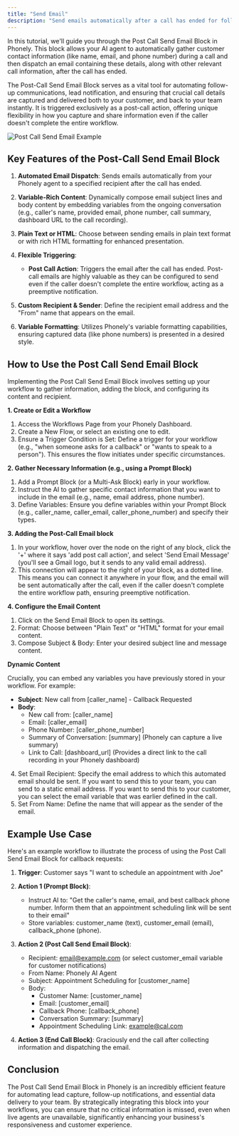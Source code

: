 ```yaml
---
title: "Send Email"
description: "Send emails automatically after a call has ended for follow-up communications and lead notification"
---
```


In this tutorial, we'll guide you through the Post Call Send Email Block in Phonely. This block allows your AI agent to automatically gather customer contact information (like name, email, and phone number) during a call and then dispatch an email containing these details, along with other relevant call information, after the call has ended.

The Post-Call Send Email Block serves as a vital tool for automating follow-up communications, lead notification, and ensuring that crucial call details are captured and delivered both to your customer, and back to your team instantly. It is triggered exclusively as a post-call action, offering unique flexibility in how you capture and share information even if the caller doesn't complete the entire workflow.

![Post Call Send Email Example](/home/assets/post-call-send-email-block.png)

## Key Features of the Post-Call Send Email Block

1. **Automated Email Dispatch**: Sends emails automatically from your Phonely agent to a specified recipient after the call has ended.

2. **Variable-Rich Content**: Dynamically compose email subject lines and body content by embedding variables from the ongoing conversation (e.g., caller's name, provided email, phone number, call summary, dashboard URL to the call recording).

3. **Plain Text or HTML**: Choose between sending emails in plain text format or with rich HTML formatting for enhanced presentation.

4. **Flexible Triggering**:
   - **Post Call Action**: Triggers the email after the call has ended. Post-call emails are highly valuable as they can be configured to send even if the caller doesn't complete the entire workflow, acting as a preemptive notification.

5. **Custom Recipient & Sender**: Define the recipient email address and the "From" name that appears on the email.

6. **Variable Formatting**: Utilizes Phonely's variable formatting capabilities, ensuring captured data (like phone numbers) is presented in a desired style.

## How to Use the Post Call Send Email Block

Implementing the Post Call Send Email Block involves setting up your workflow to gather information, adding the block, and configuring its content and recipient.

**1. Create or Edit a Workflow**

1. Access the Workflows Page from your Phonely Dashboard.
2. Create a New Flow, or select an existing one to edit.
3. Ensure a Trigger Condition is Set: Define a trigger for your workflow (e.g., "when someone asks for a callback" or "wants to speak to a person"). This ensures the flow initiates under specific circumstances.

**2. Gather Necessary Information (e.g., using a Prompt Block)**

1. Add a Prompt Block (or a Multi-Ask Block) early in your workflow.
2. Instruct the AI to gather specific contact information that you want to include in the email (e.g., name, email address, phone number).
3. Define Variables: Ensure you define variables within your Prompt Block (e.g., caller_name, caller_email, caller_phone_number) and specify their types.

**3. Adding the Post-Call Email block**

1. In your workflow, hover over the node on the right of any block, click the '+' where it says 'add post call action', and select 'Send Email Message' (you'll see a Gmail logo, but it sends to any valid email address).
2. This connection will appear to the right of your block, as a dotted line. This means you can connect it anywhere in your flow, and the email will be sent automatically after the call, even if the caller doesn't complete the entire workflow path, ensuring preemptive notification.

**4. Configure the Email Content**

1. Click on the Send Email Block to open its settings.
2. Format: Choose between "Plain Text" or "HTML" format for your email content.
3. Compose Subject & Body: Enter your desired subject line and message content.

**Dynamic Content**

Crucially, you can embed any variables you have previously stored in your workflow. For example:

- **Subject**: New call from [caller_name] - Callback Requested
- **Body**:
  - New call from: [caller_name]
  - Email: [caller_email]
  - Phone Number: [caller_phone_number]
  - Summary of Conversation: [summary] (Phonely can capture a live summary)
  - Link to Call: [dashboard_url] (Provides a direct link to the call recording in your Phonely dashboard)

4. Set Email Recipient: Specify the email address to which this automated email should be sent. If you want to send this to your team, you can send to a static email address. If you want to send this to your customer, you can select the email variable that was earlier defined in the call.
5. Set From Name: Define the name that will appear as the sender of the email.

## Example Use Case

Here's an example workflow to illustrate the process of using the Post Call Send Email Block for callback requests:

1. **Trigger**: Customer says "I want to schedule an appointment with Joe"

2. **Action 1 (Prompt Block)**:
   - Instruct AI to: "Get the caller's name, email, and best callback phone number. Inform them that an appointment scheduling link will be sent to their email"
   - Store variables: customer_name (text), customer_email (email), callback_phone (phone).

3. **Action 2 (Post Call Send Email Block)**:
   - Recipient: email@example.com (or select customer_email variable for customer notifications)
   - From Name: Phonely AI Agent
   - Subject: Appointment Scheduling for [customer_name]
   - Body:
     - Customer Name: [customer_name]
     - Email: [customer_email]
     - Callback Phone: [callback_phone]
     - Conversation Summary: [summary]
     - Appointment Scheduling Link: example@cal.com

4. **Action 3 (End Call Block)**: Graciously end the call after collecting information and dispatching the email.

## Conclusion

The Post Call Send Email Block in Phonely is an incredibly efficient feature for automating lead capture, follow-up notifications, and essential data delivery to your team. By strategically integrating this block into your workflows, you can ensure that no critical information is missed, even when live agents are unavailable, significantly enhancing your business's responsiveness and customer experience.
